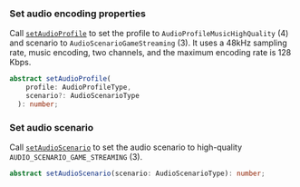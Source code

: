 <PlatformWrapper platform="electron">

### Set audio encoding properties

Call [`setAudioProfile`](https://api-ref.agora.io/en/voice-sdk/electron/4.x/API/class_irtcengine.html#api_irtcengine_setaudioprofile) to set the profile to `AudioProfileMusicHighQuality` (4) and scenario to `AudioScenarioGameStreaming` (3). It uses a 48 ​​kHz sampling rate, music encoding, two channels, and the maximum encoding rate is 128 Kbps.

```typescript
abstract setAudioProfile(
    profile: AudioProfileType,
    scenario?: AudioScenarioType
  ): number;
```

### Set audio scenario

Call [`setAudioScenario`](https://api-ref.agora.io/en/voice-sdk/electron/4.x/API/class_irtcengine.html#api_irtcengine_setaudioscenario) to set the audio scenario to high-quality `AUDIO_SCENARIO_GAME_STREAMING` (3).

```typescript
abstract setAudioScenario(scenario: AudioScenarioType): number;
```

</PlatformWrapper>
